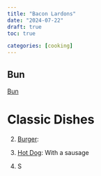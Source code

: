 ```yaml
---
title: "Bacon Lardons"
date: "2024-07-22"
draft: true
toc: true

categories: [cooking]
---
```



## Bun

 [Bun](https://en.wikipedia.org/wiki/Bun)

# Classic Dishes
2. [Burger](https://en.wikipedia.org/wiki/Hamburger):

1. [Hot Dog](https://en.wikipedia.org/wiki/Hot_dog): With a sausage
 1. S

